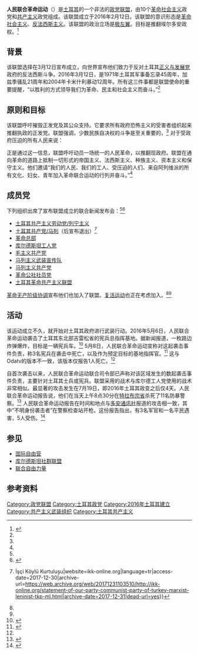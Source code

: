 {{Infobox political party
|name=人民联合革命运动
|native_name=Halkların Birleşik Devrim Hareketi
|logo=
|colorcode=#5BDA6F
|abbreviation=HBDH
|leader=
|president=
|chairman=
|general_secretary=
|first_secretary=
|secretary_general=
|presidium=
|secretary=
|spokesperson=
|foundation={{start date|2016|03|12}}
|ideology=[[革命社会主义|革命社会主义]]<br>[[共产主义|共产主义]]<br>[[马克思列宁主义|马克思列宁主义]]<br>[[反法西斯主义|反法西斯主义]]
|position=[[极左翼|极左翼]]
|blank1_title=成员
|blank1={{Collapsible list 
|title=
|[[土耳其共产主义劳动党/列宁主义|土耳其共产主义劳动党/列宁主义]]
|[[土耳其共产党/马列|土耳其共产党/马列]]
|[[革命无产阶级协调|革命无产阶级协调]] 
|[[革命总部|革命总部]]
|[[库尔德斯坦工人党|库尔德斯坦工人党]]
|[[毛主义共产党_(土耳其)|毛主义共产党]]
|[[马列主义武装宣传队|马列主义武装宣传队]]
|[[马列主义共产党_(土耳其)|马列主义共产党]]
|[[土耳其革命共产主义联盟|土耳其革命共产主义联盟]]
|[[革命公社社员党|革命公社社员党]]}}
|headquarters=
|international=
|flag=
|website=
|country=土耳其
}}
'''人民联合革命运动'''（{{lang-tr|Halkların Birleşik Devrim Hareketi，缩写为HBDH}}）是[[土耳其|土耳其]]的一个非法的[[政党联盟|政党联盟]]，由10个[[革命社会主义|革命社会主义]]政党和[[共产主义|共产主义]]政党组成。该联盟成立于2016年2月12日。该联盟的意识形态是[[革命社会主义|革命社会主义]]、[[反法西斯主义|反法西斯主义]]。该联盟的政治立场是[[极左翼|极左翼]]。目标是推翻埃尔多安政权。<ref name=":0">{{Cite web|url=http://www.anfenglish.com/news/peoples-united-revolutionary-movement-established-for-a-joint-struggle|title=Peoples' United Revolutionary Movement established for a joint struggle|last=Behdinan|first=|date=March 12, 2016|website=Firat News Agency|publisher=|access-date=May 10, 2016|deadurl=yes|archiveurl=https://web.archive.org/web/20160314061916/http://www.anfenglish.com/news/peoples-united-revolutionary-movement-established-for-a-joint-struggle|archivedate=2016-03-14|df=}}</ref>

==背景==
该联盟选择在3月12日宣布成立，向世界宣布他们致力于反对土耳其[[正义与发展党_(土耳其)|正义与发展党]]政府的反法西斯斗争。2016年3月12日，是1971年土耳其军事备忘录45周年，加兹季骚乱21周年和2004年卡米什利暴动12周年。所有这三件事都是联盟使命的重要提醒，“以胜利的方式领导我们为革命、民主和社会主义而奋斗。”<ref name=":1"/>

==原则和目标==
该联盟呼吁摧毁正发党及其公众支持。它要求所有政府恐怖主义的受害者组织起来推翻执政的正发党。联盟强调，少数民族自决权的斗争是至关重要的，<ref name=":1"/> 对于受政府压迫的所有人民来说：
{{quote|如果库尔德人的自决斗争被打破，正发党将开始攻击土耳其的所有其他反对派力量。因此，土耳其的所有进步革命和工人阶级力量的未来与库尔德人抵抗的未来直接相关。}}

正是通过这一信息，联盟呼吁动员一场统一的人民革命，以推翻现政府。联盟在通向革命的道路上抵制一切形式的帝国主义、法西斯主义、种族主义、资本主义和保守主义。他们邀请“我们的人民、我们的工人、受压迫的人们、来自阿列维派的所有文化、妇女、青年加入革命联合运动的行列并奋斗。”<ref name=":1"/>

==成员党==
下列组织出席了宣布联盟成立的联合新闻发布会：<ref name=":0"/><ref name=":1">{{Cite web|url=http://www.nouvelleturquie.com/en/guerilla-en/declaration-of-the-founding-of-the-revolutionary-united-peoples-movement/|title=Declaration of the Founding of the Revolutionary United People’s Movement|last=Zeynel|first=K.|date=March 16, 2016|website=Nouvelle Turquie|publisher=|access-date=May 10, 2016|archive-url=https://web.archive.org/web/20160411214102/http://www.nouvelleturquie.com/en/guerilla-en/declaration-of-the-founding-of-the-revolutionary-united-peoples-movement/|archive-date=2016-04-11|dead-url=yes}}</ref>
*[[土耳其共产主义劳动党/列宁主义|土耳其共产主义劳动党/列宁主义]]
*[[土耳其共产党/马列|土耳其共产党/马列]]（后宣布退出）<ref>{{Cite web|url=http://ikk-online.org/statement-of-our-party-communist-party-of-turkey-marxist-leninist-tkp-ml.html|title=STATEMENT OF OUR PARTY, COMMUNIST PARTY OF TURKEY/MARXIST-LENINIST (TKP/ML) … {{!}} İşçi Köylü Kurtuluşu|website=ikk-online.org|language=tr|access-date=2017-12-30|archive-url=https://web.archive.org/web/20171231103510/http://ikk-online.org/statement-of-our-party-communist-party-of-turkey-marxist-leninist-tkp-ml.html|archive-date=2017-12-31|dead-url=yes}}</ref>
*[[革命总部|革命总部]]
*[[库尔德斯坦工人党|库尔德斯坦工人党]]
*[[毛主义共产党_(土耳其)|毛主义共产党]]
*[[马列主义武装宣传队|马列主义武装宣传队]]
*[[马列主义共产党_(土耳其)|马列主义共产党]]
*[[革命公社社员党|革命公社社员党]]
*[[土耳其革命共产主义联盟|土耳其革命共产主义联盟]]

[[革命无产阶级协调|革命无产阶级协调]]宣布他们也加入了联盟。[[复活运动|复活运动]]也正在考虑加入。<ref name=":0"/><ref name=":1"/>

==活动==
该运动成立不久，就开始对土耳其政府进行武装行动。2016年5月6日，人民联合革命运动袭击了土耳其东北部吉雷松省的宪兵总指挥基地。据新闻报道，一枚路边炸弹爆炸，目标是一辆宪兵车。<ref name=":2">{{Cite web|url=http://odatv.com/o-saldiri-ustlendiler-0805161200.html|title=PKK ve 9 örgütün oluşturduğu grup o saldırıyı üstlendi|last=|first=|date=May 8, 2016|website=Odatv.com|publisher=|access-date=July 26, 2016|archive-date=2019-10-15|archive-url=https://web.archive.org/web/20191015194920/https://odatv.com/o-saldiri-ustlendiler-0805161200.html|dead-url=no}}</ref> 5月8日，人民联合革命运动宣称对这起袭击事件负责，称3名宪兵在袭击中死亡，以及作为预定目标的基地指挥官。<ref name=":3">{{Cite web|url=https://anfenglish.com/news/hbdh-claims-responsibility-for-the-action-in-giresun|title=HBDH claims responsibility for the action in Giresun|last=|first=|date=May 8, 2016|website=Firat News Agency|publisher=|access-date=July 26, 2016|archive-date=2016-10-03|archive-url=https://web.archive.org/web/20161003181443/https://anfenglish.com/news/hbdh-claims-responsibility-for-the-action-in-giresun|dead-url=no}}</ref> 这与Odatv的版本不一致，该版本仅报告1人死亡。<ref name=":2"/>

自首次袭击以来，人民联合革命运动联合司令部已声称对该区域发生的数起袭击事件负责，主要针对土耳其士兵或宪兵。联盟采用的战术与库尔德工人党使用的战术非常相似。最显著的攻击发生在7月19日，即2016年土耳其政变之后仅4天。人民联合革命运动报告说，他们在当天上午8点30分在[[特拉布宗省|特拉布宗省]]杀死了11名防暴警察。<ref name=":4">{{Cite web|url=https://anfenglish.com/news/hbdh-11-riot-police-killed-in-trabzon|title=HBDH: 11 riot police killed in Trabzon|last=|first=|date=July 21, 2016|website=Firat News Agency|publisher=|access-date=July 26, 2016|archive-date=2016-10-03|archive-url=https://web.archive.org/web/20161003181610/https://anfenglish.com/news/hbdh-11-riot-police-killed-in-trabzon|dead-url=no}}</ref> 人民联合革命运动报告在时间和地点与[[多安通讯社|多安通讯社]]报道的攻击相一致，其中“不明身份袭击者”在警察检查站开枪。这份报告指出，有3名军官和一名平民遇害，5人受伤。<ref name=":5">{{Cite web|url=http://www.hurriyetdailynews.com/three-police-officers-in-killed-in-attack-in-turkeys-north.aspx?pageID=238&nID=101788&NewsCatID=341|title=Three police officers killed in attack in Turkey’s north|last=|first=|date=July 19, 2016|website=Doğan News Agency|publisher=|access-date=July 26, 2016|archive-date=2016-09-27|archive-url=https://web.archive.org/web/20160927180855/http://www.hurriyetdailynews.com/three-police-officers-in-killed-in-attack-in-turkeys-north.aspx?pageID=238&nID=101788&NewsCatID=341|dead-url=no}}</ref>

==参见==
*[[国际自由营|国际自由营]]
*[[库尔德斯坦社群联盟|库尔德斯坦社群联盟]]
*[[联合自由力量|联合自由力量]]

==参考资料==
{{reflist}}

[[Category:政党联盟|Category:政党联盟]]
[[Category:土耳其政党|Category:土耳其政党]]
[[Category:2016年土耳其建立|Category:2016年土耳其建立]]
[[Category:共产主义武装组织|Category:共产主义武装组织]]
[[Category:土耳其共产主义|Category:土耳其共产主义]]